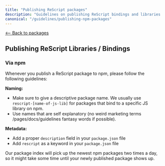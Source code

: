 ```yaml
---
title: "Publishing ReScript packages"
description: "Guidelines on publishing ReScript bindings and libraries to our Package Index"
canonical: "/guidelines/publishing-npm-packages"
---
```


[\<-- Back to packages](../../packages)

## Publishing ReScript Libraries / Bindings

### Via npm

Whenever you publish a ReScript package to npm, please follow the following guidelines:

**Naming:**

- Make sure to give a descriptive package name. We usually use `rescript-[name-of-js-lib]` for packages that bind to a specific JS library on npm.
- Use names that are self explanatory (no weird marketing terms /pages/docs/guidelines fantasy words if possible).

**Metadata:**

- Add a proper `description` field in your `package.json` file
- Add `rescript` as a keyword in your `package.json` file

Our package index will pick up the newest npm packages two times a day, so it might take some time until your newly published package shows up.
